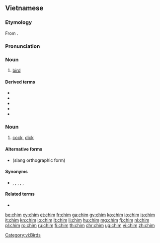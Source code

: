 {{also|chím}}
==Vietnamese==

===Etymology===
From {{etyl|mkh-pro|vi}} {{m|mkh-pro|*ciim}}.

===Pronunciation===
{{vi-pron}}

===Noun===
{{vi-noun|[[𪀄]]|cls=con}}

# [[bird]]

====Derived terms====
* {{l|vi|chim công|gloss=peacock}}
* {{l|vi|chim cút|gloss=quail}}
* {{l|vi|chim điên|gloss=booby}}
* {{l|vi|chim ruồi|gloss=hummingbird}}
* {{l|vi|chim sẻ|gloss=sparrow}}

===Noun===
{{vi-noun|cls=con}}

# {{context|colloquial|lang=vi}} [[cock]], [[dick]]

====Alternative forms====
*{{l|vi|trym}} (slang orthographic form)

====Synonyms====
*{{l|vi|dái}}, {{l|vi|cu}}, {{l|vi|cặc}}, {{l|vi|buồi}}, {{l|vi|đèn dầu}}, {{l|vi|cậu nhỏ}}

====Related terms====
*{{l|vi|bướm}}

[[Category:vi:Birds]]

[[be:chim]]
[[cy:chim]]
[[et:chim]]
[[fr:chim]]
[[ga:chim]]
[[gv:chim]]
[[ko:chim]]
[[io:chim]]
[[is:chim]]
[[it:chim]]
[[kn:chim]]
[[lo:chim]]
[[lt:chim]]
[[li:chim]]
[[hu:chim]]
[[mg:chim]]
[[fj:chim]]
[[nl:chim]]
[[pl:chim]]
[[ro:chim]]
[[ru:chim]]
[[fi:chim]]
[[th:chim]]
[[chr:chim]]
[[ug:chim]]
[[vi:chim]]
[[zh:chim]]